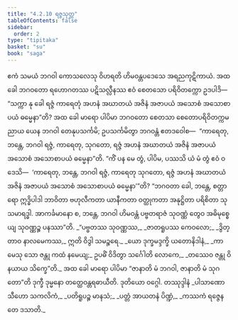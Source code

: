 ```yaml
---
title: "4.2.10 ရဇ္ဇသုတ္တ"
tableOfContents: false
sidebar:
  order: 2
type: "tipitaka"
basket: "su"
book: "saga"
---
```



<DynamicBreadcrumb />

<Division number="156" book="saga">

<Paragraph number="869" book="saga">
ဧကံ သမယံ ဘဂဝါ ကောသလေသု ဝိဟရတိ ဟိမဝန္တပဒေသေ အရညကုဋိကာယံ. အထ ခေါ ဘဂဝတော ရဟောဂတဿ ပဋိသလ္လီနဿ ဧဝံ စေတသော ပရိဝိတက္ကော ဥဒပါဒိ—  “သက္ကာ နု ခေါ ရဇ္ဇံ ကာရေတုံ အဟနံ အဃာတယံ အဇိနံ အဇာပယံ အသောစံ အသောစာပယံ ဓမ္မေနာ”တိ?
</Paragraph>

<Paragraph number="870" book="saga">
အထ ခေါ မာရော ပါပိမာ ဘဂဝတော စေတသာ စေတောပရိဝိတက္ကမညာယ ယေန ဘဂဝါ တေနုပသင်္ကမိ; ဥပသင်္ကမိတွာ ဘဂဝန္တံ ဧတဒဝေါစ—  “ကာရေတု, ဘန္တေ, ဘဂဝါ ရဇ္ဇံ, ကာရေတု, သုဂတော, ရဇ္ဇံ အဟနံ အဃာတယံ အဇိနံ အဇာပယံ အသောစံ အသောစာပယံ ဓမ္မေနာ”တိ. “ကိံ ပန မေ တွံ, ပါပိမ, ပဿသိ ယံ မံ တွံ ဧဝံ ဝဒေသိ—  ‘ကာရေတု, ဘန္တေ, ဘဂဝါ ရဇ္ဇံ, ကာရေတု သုဂတော, ရဇ္ဇံ အဟနံ အဃာတယံ အဇိနံ အဇာပယံ အသောစံ အသောစာပယံ ဓမ္မေနာ’”တိ? “ဘဂဝတာ ခေါ, ဘန္တေ, စတ္တာရော ဣဒ္ဓိပါဒါ ဘာဝိတာ ဗဟုလီကတာ ယာနီကတာ ဝတ္ထုကတာ အနုဋ္ဌိတာ ပရိစိတာ သုသမာရဒ္ဓါ. အာကင်္ခမာနော စ, ဘန္တေ, ဘဂဝါ ဟိမဝန္တံ ပဗ္ဗတရာဇံ သုဝဏ္ဏံ တွေဝ အဓိမုစ္စေယျ သုဝဏ္ဏဉ္စ ပနဿာ”တိ.
</Paragraph>

<Paragraph number="871" type="verses" book="saga">
_“ပဗ္ဗတဿ သုဝဏ္ဏဿ,_  
_ဇာတရူပဿ ကေဝလော;_  
_ဒွိတ္တာဝ နာလမေကဿ,_  
ဣတိ ဝိဒွါ သမဉ္စရေ._  

</Paragraph>

<Paragraph number="872" type="verses" book="saga">
_ယော ဒုက္ခမဒ္ဒက္ခိ ယတောနိဒါနံ,_  
_ကာမေသု သော ဇန္တု ကထံ နမေယျ;_  
ဥပဓိံ ဝိဒိတွာ သင်္ဂေါတိ လောကေ,_  
_တဿေဝ ဇန္တု ဝိနယာယ သိက္ခေ”တိ._  

</Paragraph>

<Paragraph number="873" book="saga">
အထ ခေါ မာရော ပါပိမာ “ဇာနာတိ မံ ဘဂဝါ, ဇာနာတိ မံ သုဂတော”တိ ဒုက္ခီ ဒုမ္မနော တတ္ထေဝန္တရဓာယီတိ.

</Paragraph>
</Division>

<Paragraph number="874" type="center" book="saga">
ဒုတိယော ဝဂ္ဂေါ.



</Paragraph>

<Paragraph number="875" type="center" book="saga">
တဿုဒ္ဒါနံ


</Paragraph>

<Paragraph number="876" type="verses" book="saga">
_ပါသာဏော သီဟော သကလိကံ,_  
_ပတိရူပဉ္စ မာနသံ;_  
_ပတ္တံ အာယတနံ ပိဏ္ဍံ,_  
_ကဿကံ ရဇ္ဇေန တေ ဒသာတိ._
</Paragraph>